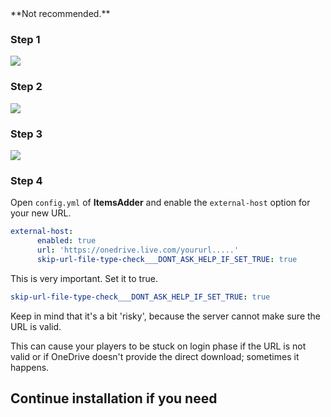 

<Warning>
**Not recommended.**
</Warning>


### Step 1

![](</assets/images/image (65).png>)

### Step 2

![](</assets/images/image (208).png>)

### Step 3

![](</assets/images/image (116).png>)

### Step 4

Open `config.yml` of **ItemsAdder** and enable the `external-host` option for your new URL.


```yaml config.yml lines icon="yaml"
external-host:
      enabled: true
      url: 'https://onedrive.live.com/yoururl.....'
      skip-url-file-type-check___DONT_ASK_HELP_IF_SET_TRUE: true
```


This is very important. Set it to true.

```yaml
skip-url-file-type-check___DONT_ASK_HELP_IF_SET_TRUE: true
```


<Warning>
Keep in mind that it's a bit 'risky', because the server cannot make sure the URL is valid.

This can cause your players to be stuck on login phase if the URL is not valid or if OneDrive doesn't provide the direct download; sometimes it happens.
</Warning>


## Continue installation if you need


<Card title="First Install" icon="text" href="/first-install"></Card>